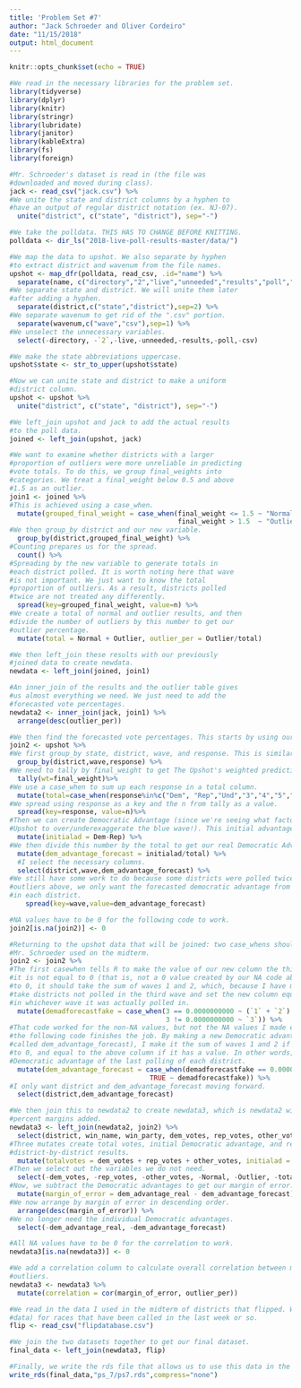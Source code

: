 ```yaml
---
title: 'Problem Set #7'
author: "Jack Schroeder and Oliver Cordeiro"
date: "11/15/2018"
output: html_document
---
```


```r
knitr::opts_chunk$set(echo = TRUE)

#We read in the necessary libraries for the problem set.
library(tidyverse)
library(dplyr)
library(knitr)
library(stringr)
library(lubridate)
library(janitor)
library(kableExtra)
library(fs)
library(foreign)

#Mr. Schroeder's dataset is read in (the file was
#downloaded and moved during class).
jack <- read_csv("jack.csv") %>% 
#We unite the state and district columns by a hyphen to
#have an output of regular district notation (ex. NJ-07).
  unite("district", c("state", "district"), sep="-")

#We take the polldata. THIS HAS TO CHANGE BEFORE KNITTING.
polldata <- dir_ls("2018-live-poll-results-master/data/")

#We map the data to upshot. We also separate by hyphen
#to extract district and wavenum from the file names.
upshot <- map_dfr(polldata, read_csv, .id="name") %>% 
  separate(name, c("directory","2","live","unneeded","results","poll","district","wavenum"),sep="-")%>% 
#We separate state and district. We will unite them later
#after adding a hyphen.
  separate(district,c("state","district"),sep=2) %>% 
#We separate wavenum to get rid of the ".csv" portion.
  separate(wavenum,c("wave","csv"),sep=1) %>% 
#We unselect the unnecessary variables.
  select(-directory, -`2`,-live,-unneeded,-results,-poll,-csv)

#We make the state abbreviations uppercase.
upshot$state <- str_to_upper(upshot$state)

#Now we can unite state and district to make a uniform
#district column.
upshot <- upshot %>% 
  unite("district", c("state", "district"), sep="-")

#We left_join upshot and jack to add the actual results
#to the poll data.
joined <- left_join(upshot, jack)

#We want to examine whether districts with a larger
#proportion of outliers were more unreliable in predicting
#vote totals. To do this, we group final_weights into
#categories. We treat a final_weight below 0.5 and above
#1.5 as an outlier.
join1 <- joined %>% 
#This is achieved using a case_when.
  mutate(grouped_final_weight = case_when(final_weight <= 1.5 ~ "Normal",
                                          final_weight > 1.5  ~ "Outlier")) %>% 
#We then group_by district and our new variable.
  group_by(district,grouped_final_weight) %>% 
#Counting prepares us for the spread.
  count() %>% 
#Spreading by the new variable to generate totals in
#each district polled. It is worth noting here that wave
#is not important. We just want to know the total
#proportion of outliers. As a result, districts polled
#twice are not treated any differently.
  spread(key=grouped_final_weight, value=n) %>% 
#We create a total of normal and outlier results, and then
#divide the number of outliers by this number to get our
#outlier percentage.
  mutate(total = Normal + Outlier, outlier_per = Outlier/total)

#We then left_join these results with our previously
#joined data to create newdata.
newdata <- left_join(joined, join1)

#An inner_join of the results and the outlier table gives
#us almost everything we need. We just need to add the
#forecasted vote percentages.
newdata2 <- inner_join(jack, join1) %>% 
  arrange(desc(outlier_per))

#We then find the forecasted vote percentages. This starts by using our joined dataset
join2 <- upshot %>% 
#We first group_by state, district, wave, and response. This is similar to the midterm.
  group_by(district,wave,response) %>% 
#We need to tally by final_weight to get The Upshot's weighted predictions.
  tally(wt=final_weight)%>% 
#We use a case_when to sum up each response in a total column.
  mutate(total=case_when(response%in%c("Dem", "Rep","Und","3","4","5","6") ~ sum(n))) %>%
#We spread using response as a key and the n from tally as a value.
  spread(key=response, value=n)%>% 
#Then we can create Democratic Advantage (since we're seeing what factors caused The
#Upshot to over/underexaggerate the blue wave!). This initial advantage is Dem-Rep.
  mutate(initialad = Dem-Rep) %>% 
#We then divide this number by the total to get our real Democratic Advantage.
  mutate(dem_advantage_forecast = initialad/total) %>% 
  #I select the necessary columns.
  select(district,wave,dem_advantage_forecast) %>% 
#We still have some work to do because some districts were polled twice. Unlike with the
#outliers above, we only want the forecasted democratic advantage from the latest poll
#in each district.
    spread(key=wave,value=dem_advantage_forecast)

#NA values have to be 0 for the following code to work.
join2[is.na(join2)] <- 0

#Returning to the upshot data that will be joined: two case_whens should do the trick. This is the code
#Mr. Schroeder used on the midterm.
join2 <- join2 %>% 
#The first casewhen tells R to make the value of our new column the third wave value if
#it is not equal to 0 (that is, not a 0 value created by our NA code above). If it is equal
#to 0, it should take the sum of waves 1 and 2, which, because I have made NA values 0, should
#take districts not polled in the third wave and set the new column equal to the Democratic advantage
#in whichever wave it was actually polled in.
  mutate(demadforecastfake = case_when(3 == 0.0000000000 ~ (`1` + `2`),
                                       3 != 0.0000000000 ~ `3`)) %>% 
#That code worked for the non-NA values, but not the NA values I made equal to 0. Surprisingly,
#the following code finishes the job. By making a new Democratic advantage column (this one also
#called dem_advantage_forecast), I make it the sum of waves 1 and 2 if the column I just created is equal
#to 0, and equal to the above column if it has a value. In other words, the final result is the
#Democratic advantage of the last polling of each district.
  mutate(dem_advantage_forecast = case_when(demadforecastfake == 0.0000000000 ~ (`1` + `2`),
                                   TRUE ~ demadforecastfake)) %>% 
#I only want district and dem_advantage_forecast moving forward.
  select(district,dem_advantage_forecast)

#We then join this to newdata2 to create newdata3, which is newdata2 with the forecasted
#percent margins added.
newdata3 <- left_join(newdata2, join2) %>% 
  select(district, win_name, win_party, dem_votes, rep_votes, other_votes, Normal, Outlier, total, outlier_per, dem_advantage_forecast) %>% 
#Three mutates create total votes, initial Democratic advantage, and real Democratic advantage for our
#district-by-district results.
  mutate(totalvotes = dem_votes + rep_votes + other_votes, initialad = dem_votes - rep_votes, dem_advantage_real = initialad/totalvotes) %>% 
#Then we select out the variables we do not need.
  select(-dem_votes, -rep_votes, -other_votes, -Normal, -Outlier, -total, -totalvotes, -initialad) %>% 
#Now, we subtract the Democratic advantages to get our margin of error.
  mutate(margin_of_error = dem_advantage_real - dem_advantage_forecast) %>% 
#We now arrange by margin of error in descending order.
  arrange(desc(margin_of_error)) %>% 
#We no longer need the individual Democratic advantages.
  select(-dem_advantage_real, -dem_advantage_forecast)

#All NA values have to be 0 for the correlation to work.
newdata3[is.na(newdata3)] <- 0

#We add a correlation column to calculate overall correlation between margin of error and percentage of 
#outliers.
newdata3 <- newdata3 %>% 
  mutate(correlation = cor(margin_of_error, outlier_per))

#We read in the data I used in the midterm of districts that flipped. We updated it (along with the results
#data) for races that have been called in the last week or so.
flip <- read_csv("flipdatabase.csv")

#We join the two datasets together to get our final dataset.
final_data <- left_join(newdata3, flip)

#Finally, we write the rds file that allows us to use this data in the app.
write_rds(final_data,"ps_7/ps7.rds",compress="none")
```